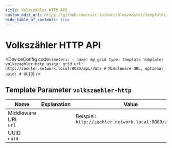 ```yaml
---
title: Volkszähler HTTP API
custom_edit_url: https://github.com/evcc-io/evcc/blob/master/templates/definition/meter/volkszaehler-http.yaml
hide_table_of_contents: true
---
```



# Volkszähler HTTP API

<div className="device-detail-container">
  <div className="device-detail-content">
    <DeviceFeatures features="" />

<DeviceConfig code={`meters:
    - name: my_grid
      type: template
      template: volkszaehler-http
      usage: grid
      url: http://zaehler.network.local:8080/api/data # Middleware URL, optional
      uuid: # UUID`}  />
  </div>
  <div className="device-detail-icon">
    <evcc-icon
      type="meter"
      name="volkszahler-http-api"
      size="400px"
      alt="Volkszähler HTTP API"
      className="device-detail-icon-img"
    ></evcc-icon>
  </div>
</div>

## Template Parameter `volkszaehler-http`

| Name | Explanation | Value | Optional |
|-----------|-------------|-------|----------|
| Middleware URL<br/>`url` |  | Beispiel: `http://zaehler.network.local:8080/api/data` | no |
| UUID<br/>`uuid` |  |  | yes |

